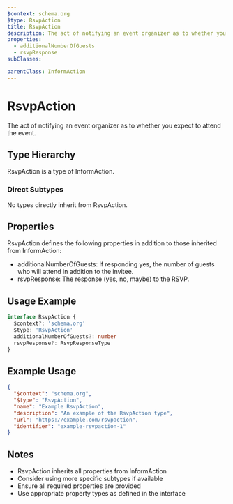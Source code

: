 ```yaml
---
$context: schema.org
$type: RsvpAction
title: RsvpAction
description: The act of notifying an event organizer as to whether you expect to attend the event.
properties:
  - additionalNumberOfGuests
  - rsvpResponse
subClasses:

parentClass: InformAction
---
```


# RsvpAction

The act of notifying an event organizer as to whether you expect to attend the event.

## Type Hierarchy

RsvpAction is a type of InformAction.

### Direct Subtypes

No types directly inherit from RsvpAction.

## Properties

RsvpAction defines the following properties in addition to those inherited from InformAction:

- additionalNumberOfGuests: If responding yes, the number of guests who will attend in addition to the invitee.
- rsvpResponse: The response (yes, no, maybe) to the RSVP.

## Usage Example

```typescript
interface RsvpAction {
  $context?: 'schema.org'
  $type: 'RsvpAction'
  additionalNumberOfGuests?: number
  rsvpResponse?: RsvpResponseType
}
```

## Example Usage

```json
{
  "$context": "schema.org",
  "$type": "RsvpAction",
  "name": "Example RsvpAction",
  "description": "An example of the RsvpAction type",
  "url": "https://example.com/rsvpaction",
  "identifier": "example-rsvpaction-1"
}
```

## Notes

- RsvpAction inherits all properties from InformAction
- Consider using more specific subtypes if available
- Ensure all required properties are provided
- Use appropriate property types as defined in the interface
